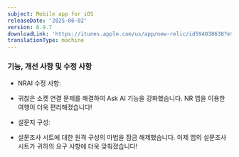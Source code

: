 ```yaml
---
subject: Mobile app for iOS
releaseDate: '2025-06-02'
version: 6.9.7
downloadLink: 'https://itunes.apple.com/us/app/new-relic/id594038638?mt=8'
translationType: machine
---
```


### 기능, 개선 사항 및 수정 사항

* NRAI 수정 사항:
- 귀찮은 소켓 연결 문제를 해결하여 Ask AI 기능을 강화했습니다. NR 앱을 이용한 여행이 더욱 편리해졌습니다!

* 설문지 구성:
- 설문조사 시트에 대한 원격 구성의 마법을 잠금 해제했습니다. 이제 앱의 설문조사 시트가 귀하의 요구 사항에 더욱 맞춰졌습니다!